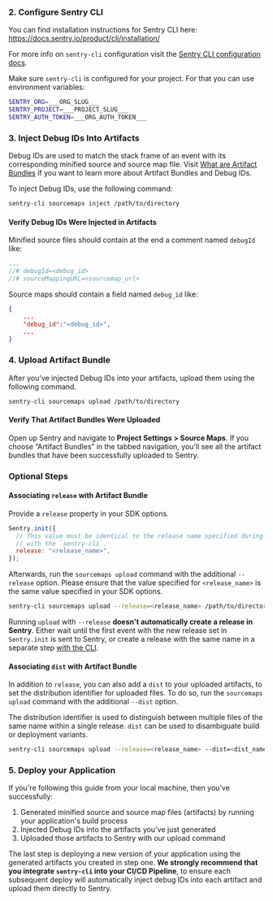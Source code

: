 ### 2. Configure Sentry CLI

<Note>

You can find installation instructions for Sentry CLI here: https://docs.sentry.io/product/cli/installation/

For more info on `sentry-cli` configuration visit the [Sentry CLI configuration docs](/product/cli/configuration/).

</Note>

Make sure `sentry-cli` is configured for your project. For that you can use environment variables:

<OrgAuthTokenNote />

```bash {filename:.env.local}
SENTRY_ORG=___ORG_SLUG___
SENTRY_PROJECT=___PROJECT_SLUG___
SENTRY_AUTH_TOKEN=___ORG_AUTH_TOKEN___
```

### 3. Inject Debug IDs Into Artifacts

Debug IDs are used to match the stack frame of an event with its corresponding minified source and source map file. Visit [What are Artifact Bundles](/platforms/javascript/sourcemaps/troubleshooting_js/artifact-bundles/) if you want to learn more about Artifact Bundles and Debug IDs.

To inject Debug IDs, use the following command:

```bash
sentry-cli sourcemaps inject /path/to/directory
```

#### Verify Debug IDs Were Injected in Artifacts

Minified source files should contain at the end a comment named `debugId` like:

```javascript {filename:example_minified_file.js}
...
//# debugId=<debug_id>
//# sourceMappingURL=<sourcemap_url>
```

Source maps should contain a field named `debug_id` like:

```json {filename:example_source_map.js.map}
{
    ...
    "debug_id":"<debug_id>",
    ...
}
```

### 4. Upload Artifact Bundle

After you've injected Debug IDs into your artifacts, upload them using the following command.

```bash
sentry-cli sourcemaps upload /path/to/directory
```

#### Verify That Artifact Bundles Were Uploaded

Open up Sentry and navigate to **Project Settings > Source Maps**. If you choose “Artifact Bundles” in the tabbed navigation, you'll see all the artifact bundles that have been successfully uploaded to Sentry.

### Optional Steps

#### Associating `release` with Artifact Bundle

Provide a `release` property in your SDK options.

```javascript
Sentry.init({
  // This value must be identical to the release name specified during upload
  // with the `sentry-cli`.
  release: "<release_name>",
});
```

Afterwards, run the `sourcemaps upload` command with the additional `--release` option. Please ensure that the value specified for `<release_name>` is the same value specified in your SDK options.

```bash
sentry-cli sourcemaps upload --release=<release_name> /path/to/directory
```

<Note>

Running `upload` with `--release` **doesn't automatically create a release in Sentry**.
Either wait until the first event with the new release set in `Sentry.init` is sent to Sentry, or create a release with the same name in a separate step [with the CLI](/product/cli/releases).

</Note>

#### Associating `dist` with Artifact Bundle

In addition to `release`, you can also add a `dist` to your uploaded artifacts, to set the distribution identifier for uploaded files. To do so, run the `sourcemaps upload` command with the additional `--dist` option.

The distribution identifier is used to distinguish between multiple files of the same name within a single release. `dist` can be used to disambiguate build or deployment variants.

```bash
sentry-cli sourcemaps upload --release=<release_name> --dist=<dist_name> /path/to/directory
```

### 5. Deploy your Application

If you're following this guide from your local machine, then you've successfully:

1. Generated minified source and source map files (artifacts) by running your application's build process
2. Injected Debug IDs into the artifacts you've just generated
3. Uploaded those artifacts to Sentry with our upload command

The last step is deploying a new version of your application using the generated artifacts you created in step one. **We strongly recommend that you integrate `sentry-cli` into your CI/CD Pipeline**, to ensure each subsequent deploy will automatically inject debug IDs into each artifact and upload them directly to Sentry.
